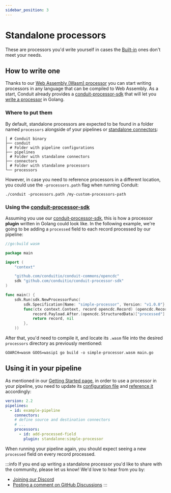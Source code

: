 ```yaml
---
sidebar_position: 3
---
```


# Standalone processors

These are processors you'd write yourself in cases the [Built-in](/docs/processors/builtin/) ones don't meet your needs. 

## How to write one

Thanks to our [Web Assembly (Wasm) processor](/docs/processors/standalone/how-it-works) you can start writing processors in any language that can be compiled to Web Assembly. As a start, Conduit already provides a [conduit-processor-sdk](https://github.com/ConduitIO/conduit-processor-sdk) that will let you [write a processor](/docs/processors/standalone/building) in Golang.

### Where to put them

By default, standalone processors are expected to be found in a folder named `processors` alongside of your pipelines or [standalone connectors](/docs/connectors/getting-started):

```shell
│ # Conduit binary
├── conduit
│ # Folder with pipeline configurations
├── pipelines
│ # Folder with standalone connectors
├── connectors
│ # Folder with standalone processors
└── processors
```

However, in case you need to reference processors in a different location, you could use the `-processors.path` flag when running Conduit:

```
./conduit -processors.path /my-custom-processors-path
```

### Using the [conduit-processor-sdk](https://github.com/ConduitIO/conduit-processor-sdk)

Assuming you use our [conduit-processor-sdk](https://github.com/ConduitIO/conduit-processor-sdk), this is how a processor **plugin** written in Golang could look like. In the following example, we're going to be adding a `processed` field to each record processed by our pipeline:

```go
//go:build wasm

package main

import (
    "context"

    "github.com/conduitio/conduit-commons/opencdc"
    sdk "github.com/conduitio/conduit-processor-sdk"
)

func main() {
    sdk.Run(sdk.NewProcessorFunc(
        sdk.Specification{Name: "simple-processor", Version: "v1.0.0"},
        func(ctx context.Context, record opencdc.Record) (opencdc.Record, error) {
            record.Payload.After.(opencdc.StructuredData)["processed"] = true
            return record, nil
        },
    ))
```

After that, you'd need to compile it, and locate its `.wasm` file into the desired `processors` directory as previously mentioned:


```shell
GOARCH=wasm GOOS=wasip1 go build -o simple-processor.wasm main.go
```

## Using it in your pipeline


As mentioned in our [Getting Started page](/docs/processors/getting-started), in order to use a processor in your pipeline, you need to update its [configuration file](/docs/processors/getting-started#how-to-use-a-processor) and [reference it](/docs/processors/referencing) accordingly:


```yaml
version: 2.2
pipelines:
  - id: example-pipeline
    connectors:
    # define source and destination connectors
    # ...
    processors:
      - id: add-processed-field
        plugin: standalone:simple-processor
```

When running your pipeline again, you should expect seeing a new `processed` field on every record processed.

:::info
If you end up writing a standalone processor you'd like to share with the community, please let us know! We'd love to hear from you by:  

- [Joining our Discord](https://discord.meroxa.com/)
- [Posting a comment on GitHub Discussions](https://github.com/ConduitIO/conduit/discussions)
:::
